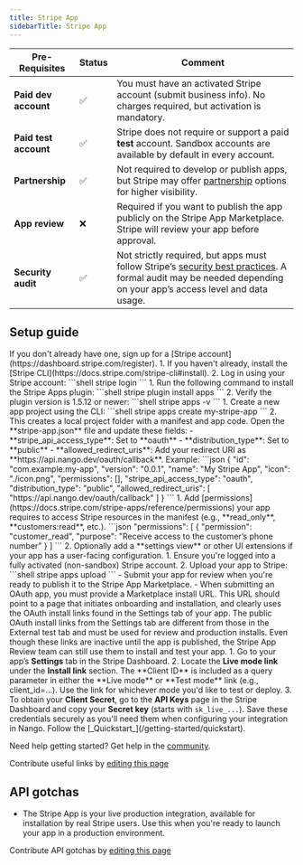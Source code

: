 ```yaml
---
title: Stripe App
sidebarTitle: Stripe App
---
```




<StatusWidget service="stripe" />

<Overview />
<PreBuiltTooling />
<PreBuiltUseCases />

| Pre-Requisites        | Status | Comment                                                                                                                                                                                             |
| --------------------- | ------ | --------------------------------------------------------------------------------------------------------------------------------------------------------------------------------------------------- |
| **Paid dev account**  | ✅      | You must have an activated Stripe account (submit business info). No charges required, but activation is mandatory.                                                                                 |
| **Paid test account** | ✅      | Stripe does not require or support a paid **test** account. Sandbox accounts are available by default in every account.                                                                                       |
| **Partnership**       | ✅      | Not required to develop or publish apps, but Stripe may offer [partnership](https://docs.stripe.com/partners#:~:text=To%20become%20a%20Stripe%20partner,the%20Stripe%20Partner%20Ecosystem%20Agreement.) options for higher visibility.                                                                                            |
| **App review**        | ❌      | Required if you want to publish the app publicly on the Stripe App Marketplace. Stripe will review your app before approval.                                                                        |
| **Security audit**    | ✅     | Not strictly required, but apps must follow Stripe’s [security best practices](https://stripe.com/docs/security). A formal audit may be needed depending on your app’s access level and data usage. |


## Setup guide

<Steps>
  <Step title="Create a Stripe account">
    If you don't already have one, sign up for a [Stripe account](https://dashboard.stripe.com/register).
  </Step>
  <Step title="Install Stripe CLI">
    1. If you haven't already, install the [Stripe CLI](https://docs.stripe.com/stripe-cli#install).
    2. Log in using your Stripe account:
       ```shell
       stripe login
       ```
  </Step>

  <Step title="Install the Stripe Apps CLI plugin">
    1. Run the following command to install the Stripe Apps plugin:
       ```shell
       stripe plugin install apps
       ```
    2. Verify the plugin version is 1.5.12 or newer:
        ```shell
        stripe apps -v
        ```
  </Step>

  <Step title="Create your Stripe App">
    1. Create a new app project using the CLI:
       ```shell
       stripe apps create my-stripe-app
       ```
    2. This creates a local project folder with a manifest and app code.
  </Step>

  <Step title="Edit the app manifest">
    Open the **stripe-app.json** file and update these fields:
    - **stripe_api_access_type**: Set to **oauth**
    - **distribution_type**: Set to **public**
    - **allowed_redirect_uris**: Add your redirect URI as **https://api.nango.dev/oauth/callback**. Example:
    ```json
    {
      "id": "com.example.my-app",
      "version": "0.0.1",
      "name": "My Stripe App",
      "icon": "./icon.png",
      "permissions": [],
      "stripe_api_access_type": "oauth",
      "distribution_type": "public",
      "allowed_redirect_uris": [
        "https://api.nango.dev/oauth/callback"
      ]
    }
    ```
  </Step>

  <Step title="Add required permissions and UI (optional)">
    1. Add [permissions](https://docs.stripe.com/stripe-apps/reference/permissions) your app requires to access Stripe resources in the manifest (e.g., **read_only**, **customers:read**, etc.).
    ```json
    "permissions": [
        {
            "permission": "customer_read",
            "purpose": "Receive access to the customer’s phone number"
        }
    ]
  ```
    2. Optionally add a **settings view** or other UI extensions if your app has a user-facing configuration.
  </Step>
  <Step title="Upload your app to Stripe (requires live account)">
    1. Ensure you're logged into a fully activated (non-sandbox) Stripe account.
    2. Upload your app to Stripe:
       ```shell
       stripe apps upload
       ```
  </Step>

<Step title="Publish your app">
    - Submit your app for review when you're ready to publish it to the Stripe App Marketplace.
    - When submitting an OAuth app, you must provide a Marketplace install URL. This URL should point to a page that initiates onboarding and installation, and clearly uses the OAuth install links found in the Settings tab of your app.
    <Note>The public OAuth install links from the Settings tab are different from those in the External test tab and must be used for review and production installs. Even though these links are inactive until the app is published, the Stripe App Review team can still use them to install and test your app.</Note>
</Step>

<Step title="Obtain your Client ID and Client Secret">
  1. Go to your app’s <strong>Settings</strong> tab in the Stripe Dashboard.
  2. Locate the <strong>Live mode link</strong> under the <strong>Install link</strong> section. The **Client ID** is included as a query parameter in either the **Live mode** or **Test mode** link (e.g., client_id=...). Use the link for whichever mode you'd like to test or deploy.
  3. To obtain your <strong>Client Secret</strong>, go to the <strong>API Keys</strong> page in the Stripe Dashboard and copy your <strong>Secret key</strong> (starts with <code>sk_live_...</code>).
  Save these credentials securely as you'll need them when configuring your integration in Nango.
</Step>

  <Step title="Next">
    Follow the [_Quickstart_](/getting-started/quickstart).
  </Step>
</Steps>

<Tip>Need help getting started? Get help in the [community](https://nango.dev/slack).</Tip>

<UsefulLinks />

<Note>Contribute useful links by [editing this page](https://github.com/nangohq/nango/tree/master/docs-v2/integrations/all/stripe-app.mdx)</Note>

<CommonScopes />

## API gotchas
- The Stripe App is your live production integration, available for installation by real Stripe users. Use this when you're ready to launch your app in a production environment.

<Note>Contribute API gotchas by [editing this page](https://github.com/nangohq/nango/tree/master/docs-v2/integrations/all/stripe-app.mdx)</Note>
